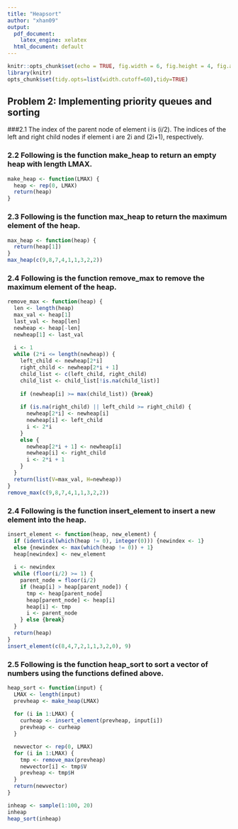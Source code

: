 ```yaml
---
title: "Heapsort"
author: "xhan09"
output:
  pdf_document: 
    latex_engine: xelatex
  html_document: default
---
```


```r
knitr::opts_chunk$set(echo = TRUE, fig.width = 6, fig.height = 4, fig.align = 'center')
library(knitr)
opts_chunk$set(tidy.opts=list(width.cutoff=60),tidy=TRUE)
```

## Problem 2: Implementing priority queues and sorting

###2.1 The index of the parent node of element i is (i/2). The indices of the left and right child nodes if element i are 2i and (2i+1), respectively.

### 2.2 Following is the function make_heap to return an empty heap with length LMAX.

```r
make_heap <- function(LMAX) {
  heap <- rep(0, LMAX)
  return(heap)
}
```

### 2.3 Following is the function max_heap to return the maximum element of the heap.

```r
max_heap <- function(heap) {
  return(heap[1])
}
max_heap(c(9,8,7,4,1,1,3,2,2))
```

### 2.4 Following is the function remove_max to remove the maximum element of the heap.

```r
remove_max <- function(heap) {
  len <- length(heap)
  max_val <- heap[1]
  last_val <- heap[len]
  newheap <- heap[-len]
  newheap[1] <- last_val
  
  i <- 1
  while (2*i <= length(newheap)) {
    left_child <- newheap[2*i]
    right_child <- newheap[2*i + 1]
    child_list <- c(left_child, right_child)
    child_list <- child_list[!is.na(child_list)]
    
    if (newheap[i] >= max(child_list)) {break}
    
    if (is.na(right_child) || left_child >= right_child) {
      newheap[2*i] <- newheap[i]
      newheap[i] <- left_child
      i <- 2*i
    }
    else {
      newheap[2*i + 1] <- newheap[i]
      newheap[i] <- right_child
      i <- 2*i + 1
    }
  }
  return(list(V=max_val, H=newheap))
}
remove_max(c(9,8,7,4,1,1,3,2,2))
```

### 2.4 Following is the function insert_element to insert a new element into the heap.

```r
insert_element <- function(heap, new_element) {
  if (identical(which(heap != 0), integer(0))) {newindex <- 1}
  else {newindex <- max(which(heap != 0)) + 1}
  heap[newindex] <- new_element
  
  i <- newindex
  while (floor(i/2) >= 1) {
    parent_node = floor(i/2)
    if (heap[i] > heap[parent_node]) {
      tmp <- heap[parent_node]
      heap[parent_node] <- heap[i]
      heap[i] <- tmp
      i <- parent_node
    } else {break}
  }
  return(heap)
}
insert_element(c(8,4,7,2,1,1,3,2,0), 9)
```

### 2.5 Following is the function heap_sort to sort a vector of numbers using the functions defined above.

```r
heap_sort <- function(input) {
  LMAX <- length(input)
  prevheap <- make_heap(LMAX)
  
  for (i in 1:LMAX) {
    curheap <- insert_element(prevheap, input[i])
    prevheap <- curheap
  }

  newvector <- rep(0, LMAX)
  for (i in 1:LMAX) {
    tmp <- remove_max(prevheap)
    newvector[i] <- tmp$V
    prevheap <- tmp$H
  }
  return(newvector)
}

inheap <- sample(1:100, 20)
inheap
heap_sort(inheap)
```
